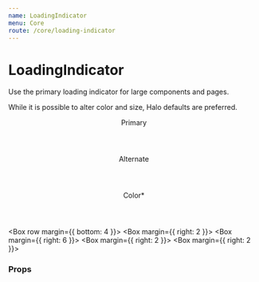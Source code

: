 ```yaml
---
name: LoadingIndicator
menu: Core
route: /core/loading-indicator
---
```




# LoadingIndicator

Use the primary loading indicator for large components and pages.

While it is possible to alter color and size, Halo defaults are preferred.

<Playground>
  <Box row margin={{ bottom: 8 }}>
    <Box margin={{ right: 12 }}>
      <Header h5>Primary</Header>
      <LoadingIndicator />
    </Box>
    <Box margin={{ right: 2 }}>
      <Header h5>Alternate</Header>
      <LoadingIndicator alternate />
    </Box>
  </Box>

  <Header h5>
    <Tooltip content="use sparingly! (or never)">
      <span>Color*</span>
    </Tooltip>
  </Header>

  <Box row margin={{ bottom: 4 }}>
    <Box margin={{ right: 2 }}>
      <LoadingIndicator color="#666" />
    </Box>
    <Box margin={{ right: 6 }}>
      <LoadingIndicator color="#888" />
    </Box>
    <Box margin={{ right: 2 }}>
      <LoadingIndicator color="#bbb" alternate />
    </Box>
    <Box margin={{ right: 2 }}>
      <LoadingIndicator color="#ddd" alternate />
    </Box>
  </Box>

</Playground>

### Props

<Props of={LoadingIndicator} />
